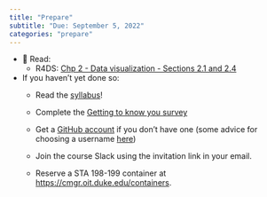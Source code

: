 ```yaml
---
title: "Prepare"
subtitle: "Due: September 5, 2022"
categories: "prepare"
---
```


-   📖 Read:
    -   R4DS: [Chp 2 - Data visualization - Sections 2.1 and 2.4](https://r4ds.hadley.nz/data-visualize.html)
-   If you haven't yet done so:
    -   Read the [syllabus](/course-syllabus.html)!

    -   Complete the [Getting to know you survey](https://sakai.duke.edu/samigo-app/servlet/Login?id=6fa7ebf3-01af-42a6-91ba-3e813d3901221661888762619)

    -   Get a [GitHub account](https://github.com) if you don't have one (some advice for choosing a username [here](https://happygitwithr.com/github-acct.html#username-advice "Happy Git with R"))

    -   Join the course Slack using the invitation link in your email.

    -   Reserve a STA 198-199 container at <https://cmgr.oit.duke.edu/containers>.
